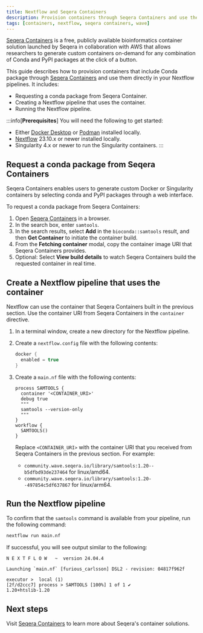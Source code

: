 ```yaml
---
title: Nextflow and Seqera Containers
description: Provision containers through Seqera Containers and use them in your Nextflow pipelines
tags: [containers, nextflow, seqera containers, wave]
---
```


[Seqera Containers][sc] is a free, publicly available bioinformatics container solution launched by Seqera in collaboration with AWS that allows researchers to generate custom containers on-demand for any combination of Conda and PyPI packages at the click of a button.

This guide describes how to provision containers that include Conda package through [Seqera Containers][sc] and use them directly in your Nextflow pipelines. It includes:

- Requesting a conda package from Seqera Container.
- Creating a Nextflow pipeline that uses the container.
- Running the Nextflow pipeline.

:::info[**Prerequisites**]
You will need the following to get started:

- Either [Docker Desktop] or [Podman] installed locally.
- [Nextflow] 23.10.x or newer installed locally.
- Singularity 4.x or newer to run the Singularity containers.
:::

## Request a conda package from Seqera Containers

Seqera Containers enables users to generate custom Docker or Singularity containers by selecting conda and PyPI packages through a web interface.

To request a conda package from Seqera Containers:

1. Open [Seqera Containers][sc] in a browser.
1. In the search box, enter `samtools`.
1. In the search results, select **Add** in the `bioconda::samtools` result, and then **Get Container** to initiate the container build.
1. From the **Fetching container** modal, copy the container image URI that Seqera Containers provides.
1. Optional: Select **View build details** to watch Seqera Containers build the requested container in real time.

## Create a Nextflow pipeline that uses the container

Nextflow can use the container that Seqera Containers built in the previous section. Use the container URI from Seqera Containers in the `container` directive.

1. In a terminal window, create a new directory for the Nextflow pipeline.
1. Create a `nextflow.config` file with the following contents:

    ```groovy
    docker {
      enabled = true
    }
    ```

1. Create a `main.nf` file with the following contents:

    ```nextflow
    process SAMTOOLS {
      container '<CONTAINER_URI>'
      debug true
      """
      samtools --version-only
      """
    }
    workflow {
      SAMTOOLS()
    }
    ```

    Replace `<CONTAINER_URI>` with the container URI that you received from Seqera Containers in the previous section. For example:

    - `community.wave.seqera.io/library/samtools:1.20--b5dfbd93de237464` for linux/amd64.
    - `community.wave.seqera.io/library/samtools:1.20--497854c5df637867` for linux/arm64.

## Run the Nextflow pipeline

To confirm that the `samtools` command is available from your pipeline, run the following command:

```bash
nextflow run main.nf
```

If successful, you will see output similar to the following:

```console
N E X T F L O W   ~  version 24.04.4

Launching `main.nf` [furious_carlsson] DSL2 - revision: 04817f962f

executor >  local (1)
[2f/d2ccc7] process > SAMTOOLS [100%] 1 of 1 ✔
1.20+htslib-1.20
```

## Next steps

Visit [Seqera Containers][sc] to learn more about Seqera's container solutions.

[sc]: https://seqera.io/containers/
[conda]: https://docs.conda.io/en/latest/
[Nextflow]: https://www.nextflow.io/docs/latest/install.html
[Podman]: https://podman.io/docs/installation
[Docker Desktop]: https://www.docker.com/products/docker-desktop/

[wave-build]: /wave_docs/wave_repo/docs/cli/reference.md#build-a-container
[nf-config]: /wave_docs/wave_repo/docs/nextflow.md#configuration-options
[wave-cli]: /wave_docs/wave_repo/docs/cli/index.md
